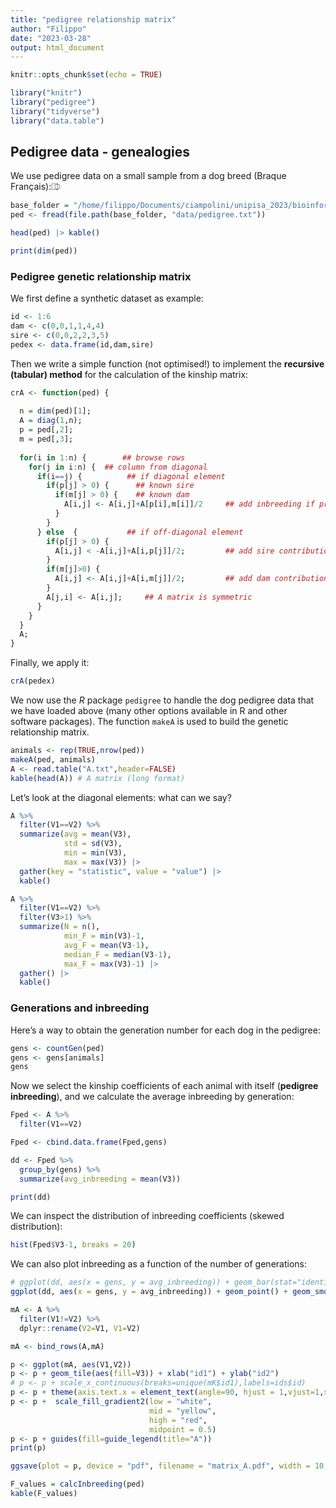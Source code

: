 ```yaml
---
title: "pedigree relationship matrix"
author: "Filippo"
date: "2023-03-28"
output: html_document
---
```


```r
knitr::opts_chunk$set(echo = TRUE)

library("knitr")
library("pedigree")
library("tidyverse")
library("data.table")
```

## Pedigree data - genealogies

We use pedigree data on a small sample from a dog breed (Braque Français):⎄

```r
base_folder = "/home/filippo/Documents/ciampolini/unipisa_2023/bioinformatics_and_biostatistics_training/introduction_to_animal_breeding"
ped <- fread(file.path(base_folder, "data/pedigree.txt"))

head(ped) |> kable()
```

```r
print(dim(ped))
```

### Pedigree genetic relationship matrix

We first define a synthetic dataset as example:

```r
id <- 1:6
dam <- c(0,0,1,1,4,4)
sire <- c(0,0,2,2,3,5)
pedex <- data.frame(id,dam,sire)
```

Then we write a simple function (not optimised!) to implement the **recursive (tabular) method** for the calculation of the kinship matrix:

```r
crA <- function(ped) {
  
  n = dim(ped)[1];
  A = diag(1,n);
  p = ped[,2];
  m = ped[,3];
  
  for(i in 1:n) {        ## browse rows
    for(j in i:n) {  ## column from diagonal
      if(i==j) {          ## if diagonal element
        if(p[j] > 0) {      ## known sire
          if(m[j] > 0) {    ## known dam
            A[i,j] <- A[i,j]+A[p[i],m[i]]/2     ## add inbreeding if present
          }
        }
      } else  {           ## if off-diagonal element
        if(p[j] > 0) {
          A[i,j] < -A[i,j]+A[i,p[j]]/2;         ## add sire contribution
        }
        if(m[j]>0) {
          A[i,j] <- A[i,j]+A[i,m[j]]/2;         ## add dam contribution
        }
        A[j,i] <- A[i,j];     ## A matrix is symmetric
      }
    }
  }
  A;
}
```

Finally, we apply it:

```r
crA(pedex)
```

We now use the *R* package `pedigree` to handle the dog pedigree data that we have loaded above (many other options available in R and other software packages). The function `makeA` is used to build the genetic relationship matrix.

```r
animals <- rep(TRUE,nrow(ped))
makeA(ped, animals)
A <- read.table("A.txt",header=FALSE)
kable(head(A)) # A matrix (long format)
```

Let's look at the diagonal elements: what can we say?

```r
A %>%
  filter(V1==V2) %>%
  summarize(avg = mean(V3), 
            std = sd(V3),
            min = min(V3),
            max = max(V3)) |>
  gather(key = "statistic", value = "value") |>
  kable()
```

```r
A %>%
  filter(V1==V2) %>%
  filter(V3>1) %>%
  summarize(N = n(), 
            min_F = min(V3)-1, 
            avg_F = mean(V3-1),
            median_F = median(V3-1),
            max_F = max(V3)-1) |>
  gather() |>
  kable()
```

### Generations and inbreeding

Here's a way to obtain the generation number for each dog in the pedigree:

```r
gens <- countGen(ped)
gens <- gens[animals]
gens
```

Now we select the kinship coefficients of each animal with itself (**pedigree inbreeding**), and we calculate the average inbreeding by generation:

```r
Fped <- A %>%
  filter(V1==V2)

Fped <- cbind.data.frame(Fped,gens)

dd <- Fped %>%
  group_by(gens) %>%
  summarize(avg_inbreeding = mean(V3))

print(dd)
```

We can inspect the distribution of inbreeding coefficients (skewed distribution):

```r
hist(Fped$V3-1, breaks = 20)
```


We can also plot inbreeding as a function of the number of generations:

```r
# ggplot(dd, aes(x = gens, y = avg_inbreeding)) + geom_bar(stat="identity")
ggplot(dd, aes(x = gens, y = avg_inbreeding)) + geom_point() + geom_smooth(method=lm,se = FALSE)
```

```r
mA <- A %>%
  filter(V1!=V2) %>%
  dplyr::rename(V2=V1, V1=V2)

mA <- bind_rows(A,mA)
```

```r
p <- ggplot(mA, aes(V1,V2))
p <- p + geom_tile(aes(fill=V3)) + xlab("id1") + ylab("id2")
# p <- p + scale_x_continuous(breaks=unique(mK$id1),labels=ids$id)
p <- p + theme(axis.text.x = element_text(angle=90, hjust = 1,vjust=1,size = 8))
p <- p +  scale_fill_gradient2(low = "white", 
                               mid = "yellow", 
                               high = "red", 
                               midpoint = 0.5)
p <- p + guides(fill=guide_legend(title="A"))
print(p)

ggsave(plot = p, device = "pdf", filename = "matrix_A.pdf", width = 10, height = 10)
```

```r
F_values = calcInbreeding(ped)
kable(F_values)
```
